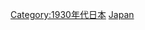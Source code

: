 {{portal|日本}}
{{Commonscat|1933 in Japan}}
{{Year by category
|m=1
|c=9
|d=3
|y=3
|cat=日本
|sortkey=Japan
|parent=20世纪各年日本
|subcat=1933年各國
}}
[[Category:1930年代日本|Category:1930年代日本]]
[[Category:1933年亞洲|Japan]]